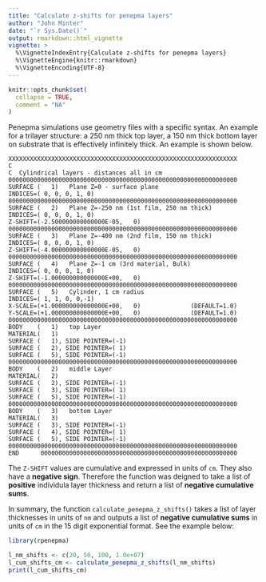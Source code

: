 ```yaml
---
title: "Calculate z-shifts for penepma layers"
author: "John Minter"
date: "`r Sys.Date()`"
output: rmarkdown::html_vignette
vignette: >
  %\VignetteIndexEntry{Calculate z-shifts for penepma layers}
  %\VignetteEngine{knitr::rmarkdown}
  %\VignetteEncoding{UTF-8}
---
```


```r
knitr::opts_chunk$set(
  collapse = TRUE,
  comment = "NA"
)
```

Penepma simulations use geometry files with a specific syntax. An example for
a trilayer structure: a 250 nm thick top layer, a 150 nm thick bottom layer
on substrate that is effectively infinitely thick. An example is shown below.

```
XXXXXXXXXXXXXXXXXXXXXXXXXXXXXXXXXXXXXXXXXXXXXXXXXXXXXXXXXXXXXXXX
C
C  Cylindrical layers - distances all in cm
0000000000000000000000000000000000000000000000000000000000000000
SURFACE (   1)   Plane Z=0 - surface plane
INDICES=( 0, 0, 0, 1, 0)
0000000000000000000000000000000000000000000000000000000000000000
SURFACE (   2)   Plane Z=-250 nm (1st film, 250 nm thick)
INDICES=( 0, 0, 0, 1, 0)
Z-SHIFT=(-2.500000000000000E-05,   0)
0000000000000000000000000000000000000000000000000000000000000000
SURFACE (   3)   Plane Z=-400 nm (2nd film, 150 nm thick)
INDICES=( 0, 0, 0, 1, 0)
Z-SHIFT=(-4.000000000000000E-05,   0)
0000000000000000000000000000000000000000000000000000000000000000
SURFACE (   4)   Plane Z=-1 cm (3rd material, Bulk)
INDICES=( 0, 0, 0, 1, 0)
Z-SHIFT=(-1.000000000000000E+00,   0)
0000000000000000000000000000000000000000000000000000000000000000
SURFACE (   5)   Cylinder, 1 cm radius
INDICES=( 1, 1, 0, 0,-1)
X-SCALE=(+1.000000000000000E+00,   0)              (DEFAULT=1.0)
Y-SCALE=(+1.000000000000000E+00,   0)              (DEFAULT=1.0)
0000000000000000000000000000000000000000000000000000000000000000
BODY    (   1)   top Layer
MATERIAL(   1)
SURFACE (   1), SIDE POINTER=(-1)
SURFACE (   2), SIDE POINTER=( 1)
SURFACE (   5), SIDE POINTER=(-1)
0000000000000000000000000000000000000000000000000000000000000000
BODY    (   2)   middle Layer
MATERIAL(   2)
SURFACE (   2), SIDE POINTER=(-1)
SURFACE (   3), SIDE POINTER=( 1)
SURFACE (   5), SIDE POINTER=(-1)
0000000000000000000000000000000000000000000000000000000000000000
BODY    (   3)   bottom Layer
MATERIAL(   3)
SURFACE (   3), SIDE POINTER=(-1)
SURFACE (   4), SIDE POINTER=( 1)
SURFACE (   5), SIDE POINTER=(-1)
0000000000000000000000000000000000000000000000000000000000000000
END      0000000000000000000000000000000000000000000000000000000
```

The `Z-SHIFT` values are cumulative and expressed in units of `cm`.
They also have a **negative sign**. Therefore the function was deigned
to take a list of **positive** individula layer thickness and return
a list of **negative cumulative sums**.


In summary, the function `calculate_penepma_z_shifts()` takes a list of layer
thicknesses in units of `nm` and outputs a list of **negative cumulative sums**
in units of `cm` in the 15 digit exponential format. See the example
below:

```r
library(rpenepma)

l_nm_shifts <- c(20, 50, 100, 1.0e+07)
l_cum_shifts_cm <- calculate_penepma_z_shifts(l_nm_shifts)
print(l_cum_shifts_cm)
```



